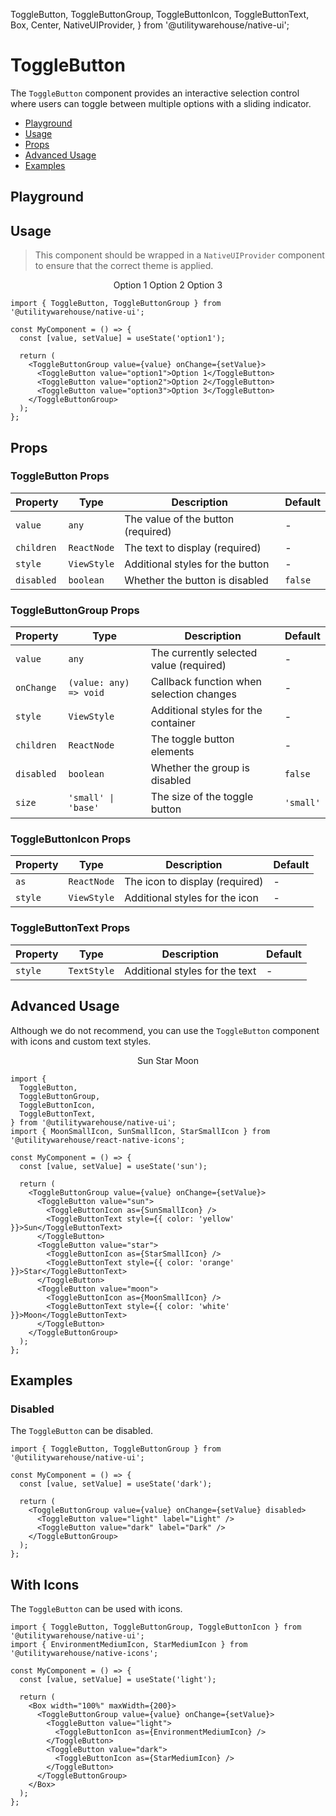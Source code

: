   ToggleButton,
  ToggleButtonGroup,
  ToggleButtonIcon,
  ToggleButtonText,
  Box,
  Center,
  NativeUIProvider,
} from '@utilitywarehouse/native-ui';

<Meta of={Stories} />

<BackToTopButton />

# ToggleButton

The `ToggleButton` component provides an interactive selection control where users can toggle between multiple options with a sliding indicator.

- [Playground](#playground)
- [Usage](#usage)
- [Props](#props)
- [Advanced Usage](#advanced-usage)
- [Examples](#examples)

## Playground

<Canvas of={Stories.Playground} />

<Controls of={Stories.Playground} />

## Usage

> This component should be wrapped in a `NativeUIProvider` component to ensure that the correct theme is applied.

<Canvas>
  <NativeUIProvider>
    <Center>
      <Box width="100%" maxWidth={400}>
        <ToggleButtonGroup value="option1">
          <ToggleButton value="option1">Option 1</ToggleButton>
          <ToggleButton value="option2">Option 2</ToggleButton>
          <ToggleButton value="option3">Option 3</ToggleButton>
        </ToggleButtonGroup>
      </Box>
    </Center>
  </NativeUIProvider>
</Canvas>

```tsx
import { ToggleButton, ToggleButtonGroup } from '@utilitywarehouse/native-ui';

const MyComponent = () => {
  const [value, setValue] = useState('option1');

  return (
    <ToggleButtonGroup value={value} onChange={setValue}>
      <ToggleButton value="option1">Option 1</ToggleButton>
      <ToggleButton value="option2">Option 2</ToggleButton>
      <ToggleButton value="option3">Option 3</ToggleButton>
    </ToggleButtonGroup>
  );
};
```

## Props

### ToggleButton Props

| Property   | Type        | Description                        | Default |
| ---------- | ----------- | ---------------------------------- | ------- |
| `value`    | `any`       | The value of the button (required) | -       |
| `children` | `ReactNode` | The text to display (required)     | -       |
| `style`    | `ViewStyle` | Additional styles for the button   | -       |
| `disabled` | `boolean`   | Whether the button is disabled     | `false` |

### ToggleButtonGroup Props

| Property   | Type                   | Description                              | Default   |
| ---------- | ---------------------- | ---------------------------------------- | --------- |
| `value`    | `any`                  | The currently selected value (required)  | -         |
| `onChange` | `(value: any) => void` | Callback function when selection changes | -         |
| `style`    | `ViewStyle`            | Additional styles for the container      | -         |
| `children` | `ReactNode`            | The toggle button elements               | -         |
| `disabled` | `boolean`              | Whether the group is disabled            | `false`   |
| `size`     | `'small' \| 'base'`    | The size of the toggle button            | `'small'` |

### ToggleButtonIcon Props

| Property | Type        | Description                    | Default |
| -------- | ----------- | ------------------------------ | ------- |
| `as`     | `ReactNode` | The icon to display (required) | -       |
| `style`  | `ViewStyle` | Additional styles for the icon | -       |

### ToggleButtonText Props

| Property | Type        | Description                    | Default |
| -------- | ----------- | ------------------------------ | ------- |
| `style`  | `TextStyle` | Additional styles for the text | -       |

## Advanced Usage

Although we do not recommend, you can use the `ToggleButton` component with icons and custom text styles.

<Canvas>
  <NativeUIProvider>
    <Center>
      <Box width="100%" maxWidth={400}>
        <ToggleButtonGroup value="sun">
          <ToggleButton value="sun">
            <ToggleButtonIcon as={SunSmallIcon} />
            <ToggleButtonText style={{ color: 'yellow' }}>Sun</ToggleButtonText>
          </ToggleButton>
          <ToggleButton value="star">
            <ToggleButtonIcon as={StarSmallIcon} />
            <ToggleButtonText style={{ color: 'orange' }}>Star</ToggleButtonText>
          </ToggleButton>
          <ToggleButton value="moon">
            <ToggleButtonIcon as={MoonSmallIcon} />
            <ToggleButtonText style={{ color: 'white' }}>Moon</ToggleButtonText>
          </ToggleButton>
        </ToggleButtonGroup>
      </Box>
    </Center>
  </NativeUIProvider>
</Canvas>

```tsx
import {
  ToggleButton,
  ToggleButtonGroup,
  ToggleButtonIcon,
  ToggleButtonText,
} from '@utilitywarehouse/native-ui';
import { MoonSmallIcon, SunSmallIcon, StarSmallIcon } from '@utilitywarehouse/react-native-icons';

const MyComponent = () => {
  const [value, setValue] = useState('sun');

  return (
    <ToggleButtonGroup value={value} onChange={setValue}>
      <ToggleButton value="sun">
        <ToggleButtonIcon as={SunSmallIcon} />
        <ToggleButtonText style={{ color: 'yellow' }}>Sun</ToggleButtonText>
      </ToggleButton>
      <ToggleButton value="star">
        <ToggleButtonIcon as={StarSmallIcon} />
        <ToggleButtonText style={{ color: 'orange' }}>Star</ToggleButtonText>
      </ToggleButton>
      <ToggleButton value="moon">
        <ToggleButtonIcon as={MoonSmallIcon} />
        <ToggleButtonText style={{ color: 'white' }}>Moon</ToggleButtonText>
      </ToggleButton>
    </ToggleButtonGroup>
  );
};
```

## Examples

### Disabled

The `ToggleButton` can be disabled.

<Canvas of={Stories.Disabled} />

```tsx
import { ToggleButton, ToggleButtonGroup } from '@utilitywarehouse/native-ui';

const MyComponent = () => {
  const [value, setValue] = useState('dark');

  return (
    <ToggleButtonGroup value={value} onChange={setValue} disabled>
      <ToggleButton value="light" label="Light" />
      <ToggleButton value="dark" label="Dark" />
    </ToggleButtonGroup>
  );
};
```

## With Icons

The `ToggleButton` can be used with icons.

<Canvas of={Stories.Icons} />

```tsx
import { ToggleButton, ToggleButtonGroup, ToggleButtonIcon } from '@utilitywarehouse/native-ui';
import { EnvironmentMediumIcon, StarMediumIcon } from '@utilitywarehouse/native-icons';

const MyComponent = () => {
  const [value, setValue] = useState('light');

  return (
    <Box width="100%" maxWidth={200}>
      <ToggleButtonGroup value={value} onChange={setValue}>
        <ToggleButton value="light">
          <ToggleButtonIcon as={EnvironmentMediumIcon} />
        </ToggleButton>
        <ToggleButton value="dark">
          <ToggleButtonIcon as={StarMediumIcon} />
        </ToggleButton>
      </ToggleButtonGroup>
    </Box>
  );
};
```
